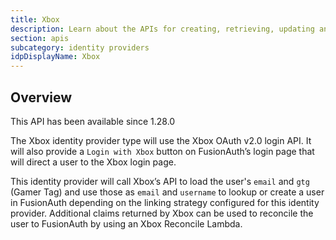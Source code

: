 ```yaml
---
title: Xbox
description: Learn about the APIs for creating, retrieving, updating and disabling the Xbox identity provider.
section: apis
subcategory: identity providers
idpDisplayName: Xbox
---
```


<PremiumEditionBlurb />

## Overview

<Aside type="version">
This API has been available since 1.28.0
</Aside>

The Xbox identity provider type will use the Xbox OAuth v2.0 login API. It will also provide a `Login with Xbox` button on FusionAuth’s login page that will direct a user to the Xbox login page.

This identity provider will call Xbox’s API to load the user's `email` and `gtg` (Gamer Tag) and use those as `email` and `username` to lookup or create a user in FusionAuth depending on the linking strategy configured for this identity provider. Additional claims returned by Xbox can be used to reconcile the user to FusionAuth by using an Xbox Reconcile Lambda.

<TokenStorageNote idp_long_lived_token_type="refresh"
                  idp_refresh_additional_info_url="https://learn.microsoft.com/en-us/gaming/gdk/_content/gc/live/features/s2s-auth-calls/service-authentication/live-service-authentication-nav"
                  idp_display_name={frontmatter.idpDisplayName}
                  token_name="refresh_token"
                  return_text="Xbox API"
                  hide_token_map_deprecation={true} />

<OauthIdpOperations idp_long_lived_token_type="refresh"
                    idp_refresh_additional_info_url="https://learn.microsoft.com/en-us/gaming/gdk/_content/gc/live/features/s2s-auth-calls/service-authentication/live-service-authentication-nav"
                    idp_display_name={frontmatter.idpDisplayName}
                    idp_id="af53ab21-34c3-468a-8ba2-ecb3905f67f2"
                    idp_linking_strategy="CreatePendingLink"
                    idp_lowercase="xbox"
                    idp_since="12800"
                    idp_token_or_code="token or code"
                    idp_type="Xbox" />

